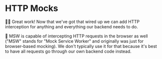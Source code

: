 # HTTP Mocks

👨‍💼 Great work! Now that we've got that wired up we can add HTTP interception for
anything and everything our backend needs to do.

🦉 MSW is capable of intercepting HTTP requests in the browser as well ("MSW"
stands for "Mock Service Worker" and originally was just for browser-based
mocking). We don't typically use it for that because it's best to have all
requests go through our own backend code instead.
